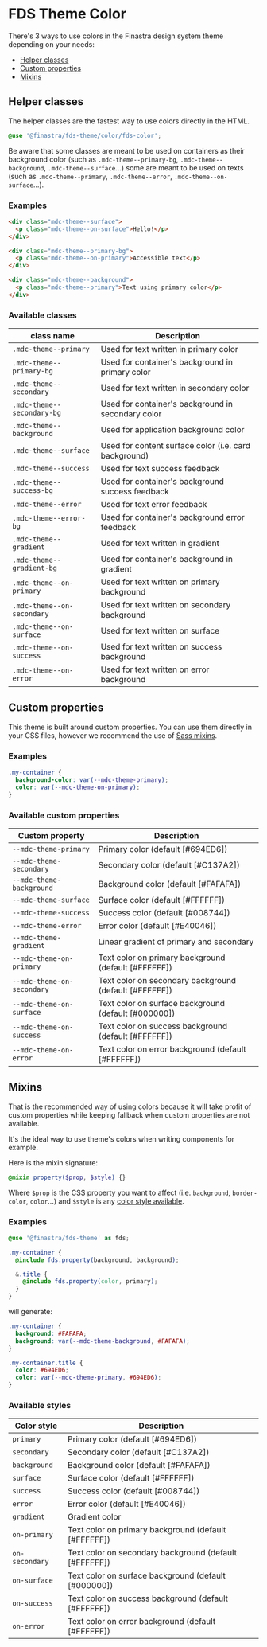 <Meta title="Guide/Color" />

# FDS Theme Color

There's 3 ways to use colors in the Finastra design system theme depending on your needs:

- [Helper classes](#helper-classes)
- [Custom properties](#custom-properties)
- [Mixins](#mixins)

## Helper classes

The helper classes are the fastest way to use colors directly in the HTML.

```SCSS
@use '@finastra/fds-theme/color/fds-color';
```

Be aware that some classes are meant to be used on containers as their background color (such as `.mdc-theme--primary-bg`, `.mdc-theme--background`, `.mdc-theme--surface`...) some are meant to be used on texts (such as `.mdc-theme--primary`, `.mdc-theme--error`, `.mdc-theme--on-surface`...).

### Examples

```HTML
<div class="mdc-theme--surface">
  <p class="mdc-theme--on-surface">Hello!</p>
</div>
```

```HTML
<div class="mdc-theme--primary-bg">
  <p class="mdc-theme--on-primary">Accessible text</p>
</div>
```

```HTML
<div class="mdc-theme--background">
  <p class="mdc-theme--primary">Text using primary color</p>
</div>
```

### Available classes

| class name                 | Description                                           |
| -------------------------- | ----------------------------------------------------- |
| `.mdc-theme--primary`      | Used for text written in primary color                |
| `.mdc-theme--primary-bg`   | Used for container's background in primary color      |
| `.mdc-theme--secondary`    | Used for text written in secondary color              |
| `.mdc-theme--secondary-bg` | Used for container's background in secondary color    |
| `.mdc-theme--background`   | Used for application background color                 |
| `.mdc-theme--surface`      | Used for content surface color (i.e. card background) |
| `.mdc-theme--success`      | Used for text success feedback                        |
| `.mdc-theme--success-bg`   | Used for container's background success feedback      |
| `.mdc-theme--error`        | Used for text error feedback                          |
| `.mdc-theme--error-bg`     | Used for container's background error feedback        |
| `.mdc-theme--gradient`     | Used for text written in gradient                     |
| `.mdc-theme--gradient-bg`  | Used for container's background in gradient           |
| `.mdc-theme--on-primary`   | Used for text written on primary background           |
| `.mdc-theme--on-secondary` | Used for text written on secondary background         |
| `.mdc-theme--on-surface`   | Used for text written on surface                      |
| `.mdc-theme--on-success`   | Used for text written on success background           |
| `.mdc-theme--on-error`     | Used for text written on error background             |

## Custom properties

This theme is built around custom properties. You can use them directly in your CSS files, however we recommend the use of [Sass mixins](#mixins).

### Examples

```CSS
.my-container {
  background-color: var(--mdc-theme-primary);
  color: var(--mdc-theme-on-primary);
}
```

### Available custom properties

| Custom property            | Description                                            |
| -------------------------- | ------------------------------------------------------ |
| `--mdc-theme-primary`      | Primary color (default [#694ED6])                      |
| `--mdc-theme-secondary`    | Secondary color (default [#C137A2])                    |
| `--mdc-theme-background`   | Background color (default [#FAFAFA])                   |
| `--mdc-theme-surface`      | Surface color (default [#FFFFFF])                      |
| `--mdc-theme-success`      | Success color (default [#008744])                      |
| `--mdc-theme-error`        | Error color (default [#E40046])                        |
| `--mdc-theme-gradient`     | Linear gradient of primary and secondary               |
| `--mdc-theme-on-primary`   | Text color on primary background (default [#FFFFFF])   |
| `--mdc-theme-on-secondary` | Text color on secondary background (default [#FFFFFF]) |
| `--mdc-theme-on-surface`   | Text color on surface background (default [#000000])   |
| `--mdc-theme-on-success`   | Text color on success background (default [#FFFFFF])   |
| `--mdc-theme-on-error`     | Text color on error background (default [#FFFFFF])     |

## Mixins

That is the recommended way of using colors because it will take profit of custom properties while keeping fallback when custom properties are not available.

It's the ideal way to use theme's colors when writing components for example.

Here is the mixin signature:

```SCSS
@mixin property($prop, $style) {}
```

Where `$prop` is the CSS property you want to affect (i.e. `background`, `border-color`, `color`...)
and `$style` is any [color style available](#available-styles).

### Examples

```SCSS
@use '@finastra/fds-theme' as fds;

.my-container {
  @include fds.property(background, background);

  &.title {
    @include fds.property(color, primary);
  }
}
```

will generate:

```SCSS
.my-container {
  background: #FAFAFA;
  background: var(--mdc-theme-background, #FAFAFA);
}

.my-container.title {
  color: #694ED6;
  color: var(--mdc-theme-primary, #694ED6);
}
```

### Available styles

| Color style    | Description                                            |
| -------------- | ------------------------------------------------------ |
| `primary`      | Primary color (default [#694ED6])                      |
| `secondary`    | Secondary color (default [#C137A2])                    |
| `background`   | Background color (default [#FAFAFA])                   |
| `surface`      | Surface color (default [#FFFFFF])                      |
| `success`      | Success color (default [#008744])                      |
| `error`        | Error color (default [#E40046])                        |
| `gradient`     | Gradient color                                         |
| `on-primary`   | Text color on primary background (default [#FFFFFF])   |
| `on-secondary` | Text color on secondary background (default [#FFFFFF]) |
| `on-surface`   | Text color on surface background (default [#000000])   |
| `on-success`   | Text color on success background (default [#FFFFFF])   |
| `on-error`     | Text color on error background (default [#FFFFFF])     |
